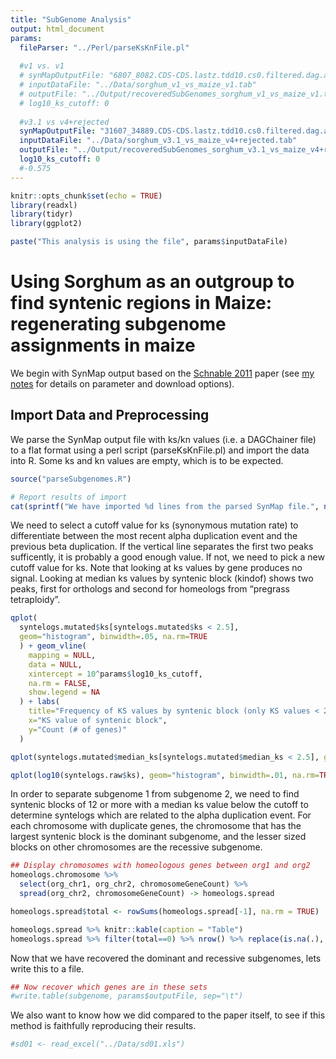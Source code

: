 ```yaml
---
title: "SubGenome Analysis"
output: html_document
params:
  fileParser: "../Perl/parseKsKnFile.pl"
  
  #v1 vs. v1
  # synMapOutputFile: "6807_8082.CDS-CDS.lastz.tdd10.cs0.filtered.dag.all.go_D20_g10_A5.aligncoords.gcoords.ks"
  # inputDataFile: "../Data/sorghum_v1_vs_maize_v1.tab"
  # outputFile: "../Output/recoveredSubGenomes_sorghum_v1_vs_maize_v1.tab"
  # log10_ks_cutoff: 0
  
  #v3.1 vs v4+rejected
  synMapOutputFile: "31607_34889.CDS-CDS.lastz.tdd10.cs0.filtered.dag.all.go_D20_g10_A5.aligncoords.gcoords"
  inputDataFile: "../Data/sorghum_v3.1_vs_maize_v4+rejected.tab"
  outputFile: "../Output/recoveredSubGenomes_sorghum_v3.1_vs_maize_v4+rejected.tab"
  log10_ks_cutoff: 0
  #-0.575
---
```


```r
knitr::opts_chunk$set(echo = TRUE)
library(readxl)
library(tidyr)
library(ggplot2)
```
```r
paste("This analysis is using the file", params$inputDataFile)
```

# Using Sorghum as an outgroup to find syntenic regions in Maize: regenerating subgenome assignments in maize
We begin with SynMap output based on the [Schnable 2011](https://www.ncbi.nlm.nih.gov/pmc/articles/PMC3053962/) paper (see [my notes](https://www.evernote.com/shard/s303/nl/52987123/1ce74f11-98a0-4854-b363-3172e79eeae3) for details on parameter and download options).

## Import Data and Preprocessing
We parse the SynMap output file with ks/kn values (i.e. a DAGChainer file) to a flat format using a perl script (parseKsKnFile.pl) and import the data into R. Some ks and kn values are empty, which is to be expected.

```r
source("parseSubgenomes.R")
```
```r
# Report results of import
cat(sprintf("We have imported %d lines from the parsed SynMap file.", nrow(syntelogs.raw)))
```

We need to select a cutoff value for ks (synonymous mutation rate) to differentiate between the most recent alpha duplication event and the previous beta duplication. If the vertical line separates the first two peaks sufficently, it is probably a good enough value.  If not, we need to pick a new cutoff value for ks. Note that looking at ks values by gene produces no signal.  Looking at median ks values by syntenic block (kindof) shows two peaks, first for orthologs and second for homeologs from "pregrass tetraploidy".

```r
qplot(
  syntelogs.mutated$ks[syntelogs.mutated$ks < 2.5], 
  geom="histogram", binwidth=.05, na.rm=TRUE
  ) + geom_vline(
    mapping = NULL, 
    data = NULL, 
    xintercept = 10^params$log10_ks_cutoff, 
    na.rm = FALSE, 
    show.legend = NA
  ) + labs(
    title="Frequency of KS values by syntenic block (only KS values < 2.5)", 
    x="KS value of syntenic block", 
    y="Count (# of genes)"
  )

qplot(syntelogs.mutated$median_ks[syntelogs.mutated$median_ks < 2.5], geom="histogram", binwidth=.05, na.rm=TRUE)  + geom_vline(mapping = NULL, data = NULL, xintercept = 10^params$log10_ks_cutoff, na.rm = FALSE, show.legend = NA) + labs(title="Frequency of median KS values by syntenic block (only median KS values < 2.5)", x="Median KS value of syntenic block", y="Count (# of genes)")

qplot(log10(syntelogs.raw$ks), geom="histogram", binwidth=.01, na.rm=TRUE)  + geom_vline(mapping = NULL, data = NULL, xintercept = params$log10_ks_cutoff, na.rm = FALSE, show.legend = NA) + labs(title="Frequency of log10 KS values", x="log10(KS) value of genes", y="Count (# of genes)")
```

In order to separate subgenome 1 from subgenome 2, we need to find syntenic blocks of 12 or more with a median ks value below the cutoff to determine syntelogs which are related to the alpha duplication event.  For each chromosome with duplicate genes, the chromosome that has the largest syntenic block is the dominant subgenome, and the lesser sized blocks on other chromosomes are the recessive subgenome.

```r
## Display chromosomes with homeologous genes between org1 and org2
homeologs.chromosome %>%
  select(org_chr1, org_chr2, chromosomeGeneCount) %>%
  spread(org_chr2, chromosomeGeneCount) -> homeologs.spread

homeologs.spread$total <- rowSums(homeologs.spread[-1], na.rm = TRUE)

homeologs.spread %>% knitr::kable(caption = "Table")
homeologs.spread %>% filter(total==0) %>% nrow() %>% replace(is.na(.), 0) %>% sprintf("There are %i unaligned sorghum chromosome(s) in the above table.", .) %>% cat()
```

Now that we have recovered the dominant and recessive subgenomes, lets write this to a file.

```r
## Now recover which genes are in these sets
#write.table(subgenome, params$outputFile, sep="\t")
```

We also want to know how we did compared to the paper itself, to see if this method is faithfully reproducing their results.
```r
#sd01 <- read_excel("../Data/sd01.xls")
```

